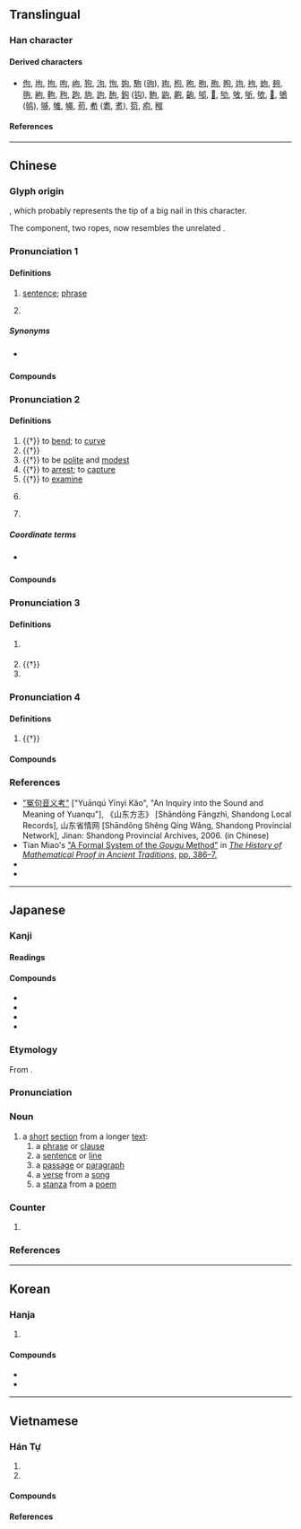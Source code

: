 {{also|可|旬|勾}}
{{character info}}
==Translingual==
{{stroke order|strokes=5}}

===Han character===
{{Han char|rn=30|rad=口|as=02|sn=5|four=27620|canj=PR|ids=⿹勹口}}

====Derived characters====
* [[佝]], [[坸]], [[拘]], [[呴]], [[岣]], [[狗]], [[泃]], [[怐]], [[姁]], [[駒]] ([[驹]]), [[玽]], [[枸]], [[昫]], [[朐]], [[胊]], [[眗]], [[竘]], [[袧]], [[蚼]], [[夠]], [[翑]], [[絇]], [[軥]], [[豞]], [[跔]], [[豿]], [[訽]], [[䣱]], [[鉤]] ([[钩]]), [[鮈]], [[鼩]], [[齁]], [[齣]], [[邭]], [[𠛎]], [[劬]], [[敂]], [[斪]], [[欨]], [[𦐛]], [[鴝]] ([[鸲]]), [[够]], [[雊]], [[䵶]], [[苟]], [[耇]] ([[耈]], [[耉]]), [[笱]], [[痀]], [[䅓]]

====References====
{{Han ref|kx=0171.110|dkj=30890|dj=0382.010|hdz=10571.030|uh=53E5}}

----

==Chinese==
{{zh-forms|alt=勾,𠯶,𤖮}}

===Glyph origin===
{{Han etym}}
{{Han compound|丩|口|c1=s|c2=p|ls=psc}}, which probably represents the tip of a big nail in this character.

The {{zh-l|*丩}} component, two ropes, now resembles the unrelated {{zh-l|*勹}}.

===Pronunciation 1===
{{zh-pron
|m=jù
|m-s=
|c=geoi3
|c-t=
|g=
|h=pfs=ki
|j=
|mb=
|md=guó
|mn=ml,jj,tw:kù/zz:kì
|mn-t=gu3
|w=2jy
|x=
|mc=3
|oc=3,3
|ma=y
|cat=n,cls
}}

====Definitions====
{{zh-hanzi}}

# [[sentence]]; [[phrase]]
# {{zh-classifier|[[sentence]]s}}
#: {{zh-x|他 一共 也 沒 說 幾 句 話。|He didn't say much. [lit. He didn't say many sentences.]}}
#: {{zh-x|一 句「多謝」都 冇|without even a '''word''' of "thank you"|C}}

=====Synonyms=====
* {{s|sentence}} {{zh-l|句子}}

====Compounds====
{{zh-der|分句|形容句|對句|句子成分|倒句|彫章鏤句|句度|句型|字句|兩句半|判斷句|句號|包孕句|一字半句|三言兩句|倒裝句|垛句|感嘆句|意謂繁句|句子|句讀|偶句對|句脈|句重音|句點|奇文瑰句|冗詞贅句|單部句|一替一句|尋章摘句|單句對|字斟句酌|句格|句法|名句|例句|單句|句式|命令句|一言半句|俳句|佳句|句斷|沉吟章句|疊句|疑問句|斷章摘句|法句經|概念句|文句|敘述句|樂句|拗句|條件句|排句|換句話說|新句|短句|斷章截句|祈使句|破句|摘句尋章|敘事句|琢句|當句對|摛章繪句|描寫句|搜章擿句|清詞麗句|活句|死句|有無句|斷句|法華文句|章句之徒|集句|竄句|複句|雙部句|絕句|覓句|辭句|警句|陳述句|險句|造句|語句|詞句|章決句斷|章句儒|章句|長句|雕章繢句|長短句|鍊句|錦囊佳句|鉤章棘句|遣辭用句|雕章鏤句|鄙言累句|連句|逐字逐句|繁句|累句|起句|費句|閉門覓句|詩句|表態句|聯句|句字頭|句群}}

===Pronunciation 2===
{{zh-pron
|m=gōu
|c=ngau1
|dial=n
|mc=2
|oc=1,1
|mn-t=gao1
|cat=v,n,pn
}}

====Definitions====
{{zh-hanzi}}

# {{†}} to [[bend]]; to [[curve]]
# {{†}} {{zh-alt-form|鉤|[[hook]]}}
# {{†}} to be [[polite]] and [[modest]]
# {{†}} to [[arrest]]; to [[capture]]
# {{†}} to [[examine]]
# {{lb|zh|historical|_|geometry}} {{zh-alt-form|勾|the [[short]]er [[leg]] of a [[right triangle]]}}
# {{surname|zh}}

=====Coordinate terms=====
* {{sense|geometry}} {{zh-l|股}}

====Compounds====
{{zh-der|句驪|句戟|倨句|句踐復國|句吳|句芒|句無|句廉|句卒|高句麗|句股}}

===Pronunciation 3===
{{zh-pron
|m=gòu
|dial=n
|mc=4
|oc=2,2
|cat=v,pn
}}

====Definitions====
{{zh-hanzi}}

# {{zh-used in|句當|dot=,}} {{zh-alt-form|勾當|nocap=1}}
# {{†}} {{zh-alt-form|彀|to [[draw]] a [[bow]]}}
# {{surname|zh}}

===Pronunciation 4===
{{zh-pron
|m=qú
|dial=n
|mc=1
|oc=n,4
|cat=n
}}

====Definitions====
{{zh-noun}}

# {{†}} {{zh-alt-form|絇|a [[kind]] of [[shoe]] [[ornament]] or [[decoration]]}}

====Compounds====
{{zh-der|冤句|宛句}}

===References===
* [http://lib.sdsqw.cn/bin/mse.exe?seachword=&K=fa01&A=7&rec=32&run=13 "冤句音义考"] ["Yuānqú Yīnyì Kǎo", "An Inquiry into the Sound and Meaning of Yuanqu"], 《山东方志》 [Shāndōng Fāngzhì, Shandong Local Records], 山东省情网 [Shāndōng Shěng Qíng Wǎng, Shandong Provincial Network], Jinan: Shandong Provincial Archives, 2006. (in Chinese)
* Tian Miao's [https://books.google.com.sg/books?id=1ML3CwAAQBAJ&pg=PT386 "A Formal System of the ''Gougu'' Method"] in [https://books.google.com.sg/books?id=1ML3CwAAQBAJ ''The History of Mathematical Proof in Ancient Traditions'',] [https://books.google.com.sg/books?id=1ML3CwAAQBAJ&pg=PT386 pp. 386–7.]
* {{R:yue:Hanzi}}
* {{R:twedu|A00497}}

{{zh-cat|Beginning}}

----

==Japanese==

===Kanji===
{{ja-kanji|grade=5|rs=口02}}

====Readings====
{{ja-readings
|goon=く
|kanon=く, こう
|nanori=すく
}}

====Compounds====
{{der-top|Compounds}}
* {{ja-r|一%句|いっ%く}}
* {{ja-r|句%読%点|く%とう%てん}}
* {{ja-r|語%句|ご%く}}
* {{ja-r|聖%句|せい%く}}
{{der-bottom}}

===Etymology===
{{ja-kanjitab|yomi=o|く}}
From {{bor|ja|ltc|-|sort=く}} {{m|zh|句|tr=kju<sup>H</sup>||phrase}}.

===Pronunciation===
{{ja-pron|yomi=goon|く|acc=1|acc_ref=DJR}}

===Noun===
{{ja-noun|く}}

# a [[short]] [[section]] from a longer [[text]]:
## a [[phrase]] or [[clause]]
## a [[sentence]] or [[line]]
## a [[passage]] or [[paragraph]]
## a [[verse]] from a [[song]]
## a [[stanza]] from a [[poem]]

===Counter===
{{ja-pos|counter|く}}

# {{non-gloss definition|[[counter]] for [[stanza]]s from a [[poem]] or for [[haiku]]}}

===References===
<references/>

----

==Korean==

===Hanja===
{{ko-hanja|글귀|구}}

# {{hanja form of|구|[[sentence]]; [[phrase]]}}

====Compounds====
* {{ko-l|구두|periods and commas, sentences and clauses|句讀}}
* {{ko-l|[[구두]][[점]]|punctuation mark|[[句讀]][[點]]}}

----

==Vietnamese==

===Hán Tự===
{{vi-readings|rs=口02
|hanviet=câu-Thiều Chửu (1942); Nguyễn (1974); Trần (1999), cú-Thiều Chửu (1942); Nguyễn (1974); btcn; Trần (1999), cấu-Thiều Chửu (1942); Nguyễn (1974)
}}

# {{han tu form of|câu|[[sentence]], [[expression]], [[line]]}}
# {{han tu form of|cú|[[sentence]], [[expression]], [[line]]}}

====Compounds====
{{der3|vi
|{{vi-l|句傳|câu chuyện|}}
|{{vi-l|句詩|câu thơ|}}
|{{vi-l|七言八句|thất ngôn bát cú|}}
|{{vi-l|絕句|tuyệt cú|}}
|{{vi-l|句法|cú pháp|}}
|{{vi-l|句句|câu cú|}}
|{{vi-l|句賭|câu đố|}}
|{{vi-l|句對|câu đối|}}
|{{vi-l|句𠳨|câu hỏi|}}
|{{vi-l|句魂|câu hồn|}}
|{{vi-l|句監|câu giam|}}
|{{vi-l|句留|câu lưu|}}
|{{vi-l|句促|câu thúc|}}
}}

====References====
<references/>